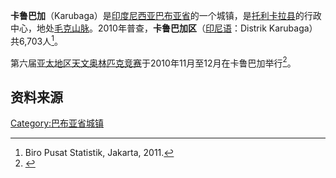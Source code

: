 {{Infobox settlement
|name          = 卡鲁巴加<br>Karubaga
|native_name            =  <!-- for cities whose native name is not in English -->
|nickname               = 
|motto                  = 
|settlement_type= 城镇
|image_skyline          = 
|imagesize              = 
|image_caption          = 
|image_flag             = 
|image_seal             = 
|image_shield           = 
|image_map              = 
|mapsize                = 
|map_caption            = 
|pushpin_map           = Indonesia West Papua
|pushpin_label_position = bottom
|pushpin_map_caption    = 卡鲁巴加在[[巴布亚省|巴布亚省]]的位置
|pushpin_map1           =
|pushpin_label_position1 =
|pushpin_map_caption1    =
|subdivision_type       = 国家
|subdivision_name       = {{flag|Indonesia}}
|subdivision_type1      = 省
|subdivision_name1      = [[巴布亚省|巴布亚省]]
|subdivision_type2     =[[县|县]]
|subdivision_name2     =[[托利卡拉县|托利卡拉县]]
|subdivision_type3     =
|subdivision_name3     =
|government_type        = 
|leader_title           = 
|leader_name            = 
|leader_title1          =  <!-- for places with, say, both a mayor and a city manager -->
|leader_name1           = 
|leader_title2          =
|leader_name2           =
|leader_title3          =
|leader_name3           = 
|established_title      =  <!-- Settled -->
|established_date       = 
|established_title2     =  <!-- Incorporated (town) -->
|established_date2      = 
|established_title3     =  <!-- Incorporated (city) -->
|established_date3      = 
|area_magnitude         = 
|area_total_km2             = 
|area_total_sq_mi        = 
|area_land_km2              = 
|area_land_sq_mi         = 
|area_water_km2             = 
|area_water_sq_mi        = 
|area_water_percent     = 
|area_urban_km2             = 
|area_urban_sq_mi        = 
|area_metro_km2             = 
|area_metro_sq_mi        = 
|population_as_of       = 2010
|population_note        = 
|population_total       = 6,703
|population_density_km2     = 
|population_density_sq_mi = 
|population_metro       =
|population_density_metro_km2 =
|population_density_metro_mi2 =
|population_urban       = 
|population_density_urban_km2 =
|population_density_urban_mi2 =
|timezone               = [[印尼东部时间|印尼东部时间]]
|utc_offset             = +9
|timezone_DST           = 
|utc_offset_DST         = 
|elevation_m            = 
|elevation_ft           = 
|postal_code_type       =  <!-- enter ZIP code, Postcode, Post code, Postal code... -->
|postal_code            = 12250
|area_code              = 
|website                = 
|footnotes              = 
}}

'''卡鲁巴加'''（Karubaga）是[[印度尼西亚|印度尼西亚]][[巴布亚省|巴布亚省]]的一个城镇，是[[托利卡拉县|托利卡拉县]]的行政中心，地处[[毛克山脉|毛克山脉]]。2010年普查，'''卡鲁巴加区'''（[[印尼语|印尼语]]：Distrik Karubaga）共6,703人<ref>Biro Pusat Statistik, Jakarta, 2011.</ref>。

第六届[[国际天文奥林匹克|亚太地区天文奥林匹克竞赛]]于2010年11月至12月在卡鲁巴加举行<ref>{{Cite web |url=http://www.issp.ac.ru/iao/apao/2010/ |title=存档副本 |access-date=2017-02-24 |archive-date=2020-06-30 |archive-url=https://web.archive.org/web/20200630192959/http://www.issp.ac.ru/iao/apao/2010/ |dead-url=no }}</ref>。

== 资料来源 ==

<references />

{{印度尼西亚地理小作品}}

[[Category:巴布亚省城镇|Category:巴布亚省城镇]]